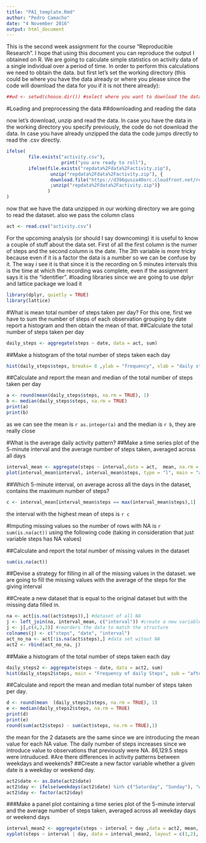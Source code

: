 ---
title: "PA1_template.Rmd"
author: "Pedro Camacho"
date: "4 November 2016"
output: html_document
---
This is the second week assignment for the course "Reproducible Research". I hope that using this document you can reproduce the output I obtained on R. We are going to calculate simple statistics on activity data of a single individual over a period of time. In order to perform this calculations we need to obtain the data. but first let's set the working directory (this could be where you have the data already or where you please since the code will download the data for you if it is not there already):
```{r settinwd}
##wd <- setwd(choose.dir()) #select where you want to download the data, or where you have the data already
```
#Loading and preprocessing the data
##downloading and reading the data

now let's download, unzip and read the data. In case you have the data in the working directory you specify previously, the code do not download the data. In case you have already unzipped the data the code jumps directly to read the .csv directly. 

```{r O-uz-r}
ifelse(
        file.exists("activity.csv"),
                    print("you are ready to roll"),
        ifelse(file.exists("repdata%2Fdata%2Factivity.zip"),
                unzip("repdata%2Fdata%2Factivity.zip"), {
                download.file("https://d396qusza40orc.cloudfront.net/repdata%2Fdata%2Factivity.zip", destfile = "./repdata%2Fdata%2Factivity.zip")
                ;unzip("repdata%2Fdata%2Factivity.zip")}
               )
)
```
now that we have the data unzipped in our working directory we are going to read the dataset. also we pass the column class
```{r reading}
act <- read.csv("activity.csv")
```
For the upcoming analysis (or should I say downcoming) it is useful to know a couple of stuff about the data set. First of all the first column is the numer of steps and the second column is the date. The 3th variable is more tricky because even if it is a factor the data is a number so we can be confuse by it. The way i see it is that since it is the recording on 5 minutes intervals this is the time at which the recording was complete, even if the assignment says it is the "identifier". 
#loading libraries
since we are going to use dplyr and lattice package we load it
```{r}
library(dplyr, quietly = TRUE)
library(lattice)
```

#What is mean total number of steps taken per day?
For this one, first we have to sum the number of steps of each observation grouping by date report a histogram and then obtain the mean of that.
##Calculate the total number of steps taken per day
```{r stepsday}
daily_steps <- aggregate(steps ~ date, data = act, sum) 
```

##Make a histogram of the total number of steps taken each day
```{r his_NA}
hist(daily_steps$steps, breaks= 8 ,ylab = "frequency", xlab = "daily steps taken", main = "distribution of the steps taken daily in 61 days", col = "lightblue" )
```

##Calculate and report the mean and median of the total number of steps taken per day
```{r}
a <- round(mean(daily_steps$steps, na.rm = TRUE), 1)
b <- median(daily_steps$steps, na.rm = TRUE)
print(a)
print(b)
```
as we can see the mean is `r as.integer(a)` and the median is `r b`, they are really close

#What is the average daily activity pattern?
##Make a time series plot of the 5-minute interval and the average number of steps taken, averaged across all days
```{r interval}
interval_mean <- aggregate(steps ~ interval,data = act,  mean, na.rm = TRUE)
plot(interval_mean$interval, interval_mean$steps, type = "l", main = "activity thoughout the day", xlab= "time of day", ylab= "number of steps", col = "green")
```

##Which 5-minute interval, on average across all the days in the dataset, contains the maximum number of steps?
```{r}
c <- interval_mean[interval_mean$steps == max(interval_mean$steps),1]
```
the interval with the highest mean of steps is `r c`

#Imputing missing values
so the number of rows with NA is `r sum(is.na(act))` using the following code (taking in consideration that just variable steps has NA values)

##Calculate and report the total number of missing values in the dataset
```{r narows}
sum(is.na(act))
```

##Devise a strategy for filling in all of the missing values in the dataset.
we are going to fill the missing values with the average of the steps for the giving interval

##Create a new dataset that is equal to the original dataset but with the missing data filled in.
```{r}
na <- act[is.na((act$steps)),] #dataset of all NA
j <- left_join(na, interval_mean, c("interval")) #create a new variable with the mean for each row interval
j <- j[,c(4,2,3)] #reorders the data to match the structure
colnames(j) <- c("steps", "date", "interval")
act_no_na <- act[!is.na(act$steps),] #data set witout NA
act2 <- rbind(act_no_na, j)
```

##Make a histogram of the total number of steps taken each day 
```{r hist_with_NA}
daily_steps2 <- aggregate(steps ~ date, data = act2, sum)
hist(daily_steps2$steps, main = "Frequency of daily Steps", sub = "after replacing NA with interval mean", xlab = "number of steps", breaks = 8, col = "lightblue")
```

##Calculate and report the mean and median total number of steps taken per day.
```{r}
d <- round(mean  (daily_steps2$steps, na.rm = TRUE), 1)
e <- median(daily_steps2$steps, na.rm = TRUE)
print(d)
print(e)
round(sum(act2$steps) - sum(act$steps, na.rm = TRUE),1)
```

the mean for the 2 datasets are the same since we are introducing the mean value for each NA value. The daily number of steps increases since we introduce value to observations that previously were NA.  86,129.5 steps were intruduced.
#Are there differences in activity patterns between weekdays and weekends?
##Create a new factor variable whether a given date is a weekday or weekend day.
```{r}
act2$date <- as.Date(act2$date)
act2$day <- ifelse(weekdays(act2$date) %in% c("Saturday", "Sunday"), "weekend", "weekday")
act2$day <- factor(act2$day)
```
###Make a panel plot containing a time series plot of the 5-minute interval and the average number of steps taken, averaged across all weekday days or weekend days
```{r hist_by_day}
interval_mean2 <- aggregate(steps ~ interval + day ,data = act2, mean, na.rm = TRUE)
xyplot(steps ~ interval | day, data = interval_mean2, layout = c(1,2), ylab = "Number of steps", xlab = "Interval", type = "l")
```